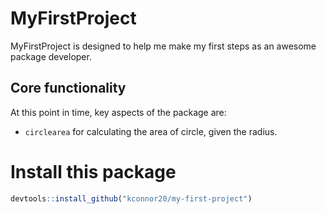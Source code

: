 # MyFirstProject

MyFirstProject is designed to help me make my first steps as an awesome package developer.

## Core functionality
At this point in time, key aspects of the package are:

- `circlearea` for calculating the area of circle, given the radius.


# Install this package
```r
devtools::install_github("kconnor20/my-first-project")
```
